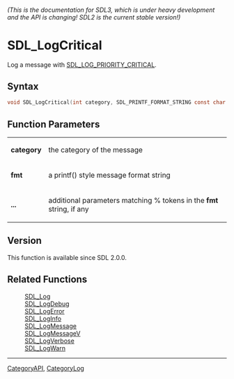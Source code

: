 ====== (This is the documentation for SDL3, which is under heavy development and the API is changing! SDL2 is the current stable version!) ======
= SDL_LogCritical =

Log a message with [[SDL_LOG_PRIORITY_CRITICAL]].

== Syntax ==

<syntaxhighlight lang='c'>
void SDL_LogCritical(int category, SDL_PRINTF_FORMAT_STRING const char *fmt, ...) SDL_PRINTF_VARARG_FUNC(2);
</syntaxhighlight>

== Function Parameters ==

{|
|'''category'''
|the category of the message
|-
|'''fmt'''
|a printf() style message format string
|-
|'''...'''
|additional parameters matching % tokens in the '''fmt''' string, if any
|}

== Version ==

This function is available since SDL 2.0.0.

== Related Functions ==

:[[SDL_Log]]
:[[SDL_LogDebug]]
:[[SDL_LogError]]
:[[SDL_LogInfo]]
:[[SDL_LogMessage]]
:[[SDL_LogMessageV]]
:[[SDL_LogVerbose]]
:[[SDL_LogWarn]]

----
[[CategoryAPI]], [[CategoryLog]]


